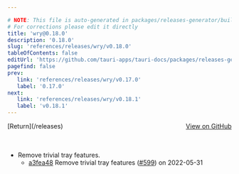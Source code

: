```yaml
---

# NOTE: This file is auto-generated in packages/releases-generator/build.ts
# For corrections please edit it directly
title: 'wry@0.18.0'
description: '0.18.0'
slug: 'references/releases/wry/v0.18.0'
tableOfContents: false
editUrl: 'https://github.com/tauri-apps/tauri-docs/packages/releases-generator/build.ts'
pagefind: false
prev:
   link: 'references/releases/wry/v0.17.0'
   label: '0.17.0'
next:
   link: 'references/releases/wry/v0.18.1'
   label: 'v0.18.1'
---
```


			

<ReleaseSidebar slug="references/releases/wry"  packageName="wry" />

<div style="margin-bottom:3rem; display: flex; justify-content: space-between; align-items: center"><span>[Return](/releases)</span><span><a href="https://github.com/tauri-apps/wry/releases/tag/wry-v0.18.0">View on GitHub</a></span></div>

- Remove trivial tray features.
  - [a3fea48](https://github.com/tauri-apps/wry/commit/a3fea48d2d78ebe4fa3f08b40d2c3c8c8135bb12) Remove trivial tray features ([#599](https://github.com/tauri-apps/wry/pull/599)) on 2022-05-31

